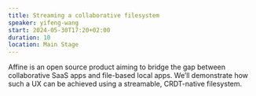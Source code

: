 ```yaml
---
title: Streaming a collaborative filesystem
speaker: yifeng-wang
start: 2024-05-30T17:20+02:00
duration: 10
location: Main Stage
---
```


Affine is an open source product aiming to bridge the gap between collaborative SaaS apps and file-based local apps. We’ll demonstrate how such a UX can be achieved using a streamable, CRDT-native filesystem.
